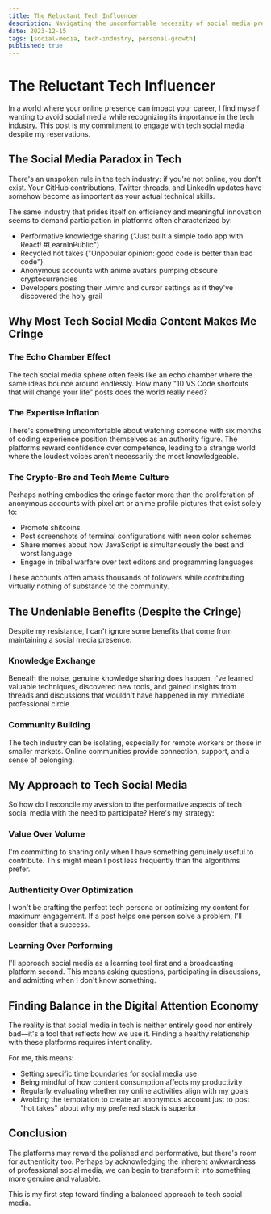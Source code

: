 ```yaml
---
title: The Reluctant Tech Influencer
description: Navigating the uncomfortable necessity of social media presence in the tech industry while overcoming the cringe factor.
date: 2023-12-15
tags: [social-media, tech-industry, personal-growth]
published: true
---
```


# The Reluctant Tech Influencer

In a world where your online presence can impact your career, I find myself wanting to avoid social media while recognizing its importance in the tech industry. This post is my commitment to engage with tech social media despite my reservations.

## The Social Media Paradox in Tech

There's an unspoken rule in the tech industry: if you're not online, you don't exist. Your GitHub contributions, Twitter threads, and LinkedIn updates have somehow become as important as your actual technical skills.

The same industry that prides itself on efficiency and meaningful innovation seems to demand participation in platforms often characterized by:

- Performative knowledge sharing ("Just built a simple todo app with React! #LearnInPublic")
- Recycled hot takes ("Unpopular opinion: good code is better than bad code")
- Anonymous accounts with anime avatars pumping obscure cryptocurrencies
- Developers posting their .vimrc and cursor settings as if they've discovered the holy grail

## Why Most Tech Social Media Content Makes Me Cringe

### The Echo Chamber Effect

The tech social media sphere often feels like an echo chamber where the same ideas bounce around endlessly. How many "10 VS Code shortcuts that will change your life" posts does the world really need?

### The Expertise Inflation

There's something uncomfortable about watching someone with six months of coding experience position themselves as an authority figure. The platforms reward confidence over competence, leading to a strange world where the loudest voices aren't necessarily the most knowledgeable.

### The Crypto-Bro and Tech Meme Culture

Perhaps nothing embodies the cringe factor more than the proliferation of anonymous accounts with pixel art or anime profile pictures that exist solely to:

- Promote shitcoins
- Post screenshots of terminal configurations with neon color schemes
- Share memes about how JavaScript is simultaneously the best and worst language
- Engage in tribal warfare over text editors and programming languages

These accounts often amass thousands of followers while contributing virtually nothing of substance to the community.

## The Undeniable Benefits (Despite the Cringe)

Despite my resistance, I can't ignore some benefits that come from maintaining a social media presence:

### Knowledge Exchange

Beneath the noise, genuine knowledge sharing does happen. I've learned valuable techniques, discovered new tools, and gained insights from threads and discussions that wouldn't have happened in my immediate professional circle.

### Community Building

The tech industry can be isolating, especially for remote workers or those in smaller markets. Online communities provide connection, support, and a sense of belonging.

## My Approach to Tech Social Media

So how do I reconcile my aversion to the performative aspects of tech social media with the need to participate? Here's my strategy:

### Value Over Volume

I'm committing to sharing only when I have something genuinely useful to contribute. This might mean I post less frequently than the algorithms prefer.

### Authenticity Over Optimization

I won't be crafting the perfect tech persona or optimizing my content for maximum engagement. If a post helps one person solve a problem, I'll consider that a success.

### Learning Over Performing

I'll approach social media as a learning tool first and a broadcasting platform second. This means asking questions, participating in discussions, and admitting when I don't know something.

## Finding Balance in the Digital Attention Economy

The reality is that social media in tech is neither entirely good nor entirely bad—it's a tool that reflects how we use it. Finding a healthy relationship with these platforms requires intentionality.

For me, this means:

- Setting specific time boundaries for social media use
- Being mindful of how content consumption affects my productivity
- Regularly evaluating whether my online activities align with my goals
- Avoiding the temptation to create an anonymous account just to post "hot takes" about why my preferred stack is superior

## Conclusion

The platforms may reward the polished and performative, but there's room for authenticity too. Perhaps by acknowledging the inherent awkwardness of professional social media, we can begin to transform it into something more genuine and valuable.

This is my first step toward finding a balanced approach to tech social media.
